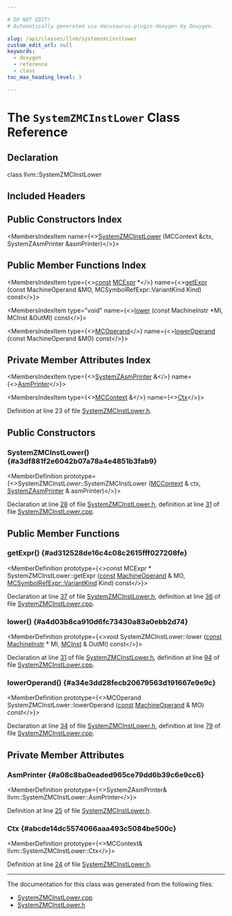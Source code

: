 ```yaml
---

# DO NOT EDIT!
# Automatically generated via docusaurus-plugin-doxygen by Doxygen.

slug: /api/classes/llvm/systemzmcinstlower
custom_edit_url: null
keywords:
  - doxygen
  - reference
  - class
toc_max_heading_level: 3

---
```





# The `SystemZMCInstLower` Class Reference

<DoxygenPage pluginConfig={pluginConfig}>



## Declaration

<CodeBlock>class llvm::SystemZMCInstLower</CodeBlock>

## Included Headers

<IncludesList>
<IncludesListItem
  filePath="Target/SystemZ/SystemZMCInstLower.h"
  permalink="/docs/api/files/lib/lib/target/lib/target/systemz/systemzmcinstlower-h"
  isLocal="true" />
</IncludesList>

## Public Constructors Index

<MembersIndex>

<MembersIndexItem
  name={<><a href="#a3df881f2e6042b07a78a4e4851b3fab9">SystemZMCInstLower</a> (MCContext &amp;ctx, SystemZAsmPrinter &amp;asmPrinter)</>}>
</MembersIndexItem>

</MembersIndex>

## Public Member Functions Index

<MembersIndex>

<MembersIndexItem
  type={<><a href="/docs/api/files/lib/lib/target/lib/target/aarch64/aarch64promoteconstant-cpp/#a90f8350fecae261c25be85d38b451bff">const</a> <a href="/docs/api/classes/llvm/mcexpr">MCExpr</a> &#42;</>}
  name={<><a href="#ad312528de16c4c08c2615fff027208fe">getExpr</a> (const MachineOperand &amp;MO, MCSymbolRefExpr::VariantKind Kind) const</>}>
</MembersIndexItem>

<MembersIndexItem
  type="void"
  name={<><a href="#a4d03b8ca910d6fc73430a83a0ebb2d74">lower</a> (const MachineInstr &#42;MI, MCInst &amp;OutMI) const</>}>
</MembersIndexItem>

<MembersIndexItem
  type={<><a href="/docs/api/classes/llvm/mcoperand">MCOperand</a></>}
  name={<><a href="#a34e3dd28fecb20679563d191667e9e9c">lowerOperand</a> (const MachineOperand &amp;MO) const</>}>
</MembersIndexItem>

</MembersIndex>

## Private Member Attributes Index

<MembersIndex>

<MembersIndexItem
  type={<><a href="/docs/api/classes/llvm/systemzasmprinter">SystemZAsmPrinter</a> &amp;</>}
  name={<><a href="#a08c8ba0eaded965ce79dd6b39c6e9cc6">AsmPrinter</a></>}>
</MembersIndexItem>

<MembersIndexItem
  type={<><a href="/docs/api/classes/llvm/mccontext">MCContext</a> &amp;</>}
  name={<><a href="#abcde14dc5574066aaa493c5084be500c">Ctx</a></>}>
</MembersIndexItem>

</MembersIndex>


Definition at line 23 of file <a href="/docs/api/files/lib/lib/target/lib/target/systemz/systemzmcinstlower-h">SystemZMCInstLower.h</a>.

<SectionDefinition>

## Public Constructors

### SystemZMCInstLower() {#a3df881f2e6042b07a78a4e4851b3fab9}

<MemberDefinition
  prototype={<>SystemZMCInstLower::SystemZMCInstLower (<a href="/docs/api/classes/llvm/mccontext">MCContext</a> &amp; ctx, <a href="/docs/api/classes/llvm/systemzasmprinter">SystemZAsmPrinter</a> &amp; asmPrinter)</>}>

Declaration at line <a href="/docs/api/files/lib/lib/target/lib/target/systemz/systemzmcinstlower-h/#l00028">28</a> of file <a href="/docs/api/files/lib/lib/target/lib/target/systemz/systemzmcinstlower-h">SystemZMCInstLower.h</a>, definition at line <a href="/docs/api/files/lib/lib/target/lib/target/systemz/systemzmcinstlower-cpp/#l00031">31</a> of file <a href="/docs/api/files/lib/lib/target/lib/target/systemz/systemzmcinstlower-cpp">SystemZMCInstLower.cpp</a>.
</MemberDefinition>

</SectionDefinition>

<SectionDefinition>

## Public Member Functions

### getExpr() {#ad312528de16c4c08c2615fff027208fe}

<MemberDefinition
  prototype={<>const MCExpr &#42; SystemZMCInstLower::getExpr (<a href="/docs/api/files/lib/lib/target/lib/target/aarch64/aarch64promoteconstant-cpp/#a90f8350fecae261c25be85d38b451bff">const</a> <a href="/docs/api/classes/llvm/machineoperand">MachineOperand</a> &amp; MO, <a href="/docs/api/classes/llvm/mcsymbolrefexpr/#a5c463f6352570ee778c35c40949c4985">MCSymbolRefExpr::VariantKind</a> Kind) const</>}>

Declaration at line <a href="/docs/api/files/lib/lib/target/lib/target/systemz/systemzmcinstlower-h/#l00037">37</a> of file <a href="/docs/api/files/lib/lib/target/lib/target/systemz/systemzmcinstlower-h">SystemZMCInstLower.h</a>, definition at line <a href="/docs/api/files/lib/lib/target/lib/target/systemz/systemzmcinstlower-cpp/#l00036">36</a> of file <a href="/docs/api/files/lib/lib/target/lib/target/systemz/systemzmcinstlower-cpp">SystemZMCInstLower.cpp</a>.
</MemberDefinition>

### lower() {#a4d03b8ca910d6fc73430a83a0ebb2d74}

<MemberDefinition
  prototype={<>void SystemZMCInstLower::lower (<a href="/docs/api/files/lib/lib/target/lib/target/aarch64/aarch64promoteconstant-cpp/#a90f8350fecae261c25be85d38b451bff">const</a> <a href="/docs/api/classes/llvm/machineinstr">MachineInstr</a> &#42; MI, <a href="/docs/api/classes/llvm/mcinst">MCInst</a> &amp; OutMI) const</>}>

Declaration at line <a href="/docs/api/files/lib/lib/target/lib/target/systemz/systemzmcinstlower-h/#l00031">31</a> of file <a href="/docs/api/files/lib/lib/target/lib/target/systemz/systemzmcinstlower-h">SystemZMCInstLower.h</a>, definition at line <a href="/docs/api/files/lib/lib/target/lib/target/systemz/systemzmcinstlower-cpp/#l00094">94</a> of file <a href="/docs/api/files/lib/lib/target/lib/target/systemz/systemzmcinstlower-cpp">SystemZMCInstLower.cpp</a>.
</MemberDefinition>

### lowerOperand() {#a34e3dd28fecb20679563d191667e9e9c}

<MemberDefinition
  prototype={<>MCOperand SystemZMCInstLower::lowerOperand (<a href="/docs/api/files/lib/lib/target/lib/target/aarch64/aarch64promoteconstant-cpp/#a90f8350fecae261c25be85d38b451bff">const</a> <a href="/docs/api/classes/llvm/machineoperand">MachineOperand</a> &amp; MO) const</>}>

Declaration at line <a href="/docs/api/files/lib/lib/target/lib/target/systemz/systemzmcinstlower-h/#l00034">34</a> of file <a href="/docs/api/files/lib/lib/target/lib/target/systemz/systemzmcinstlower-h">SystemZMCInstLower.h</a>, definition at line <a href="/docs/api/files/lib/lib/target/lib/target/systemz/systemzmcinstlower-cpp/#l00079">79</a> of file <a href="/docs/api/files/lib/lib/target/lib/target/systemz/systemzmcinstlower-cpp">SystemZMCInstLower.cpp</a>.
</MemberDefinition>

</SectionDefinition>

<SectionDefinition>

## Private Member Attributes

### AsmPrinter {#a08c8ba0eaded965ce79dd6b39c6e9cc6}

<MemberDefinition
  prototype={<>SystemZAsmPrinter&amp; llvm::SystemZMCInstLower::AsmPrinter</>}>

Definition at line <a href="/docs/api/files/lib/lib/target/lib/target/systemz/systemzmcinstlower-h/#l00025">25</a> of file <a href="/docs/api/files/lib/lib/target/lib/target/systemz/systemzmcinstlower-h">SystemZMCInstLower.h</a>.
</MemberDefinition>

### Ctx {#abcde14dc5574066aaa493c5084be500c}

<MemberDefinition
  prototype={<>MCContext&amp; llvm::SystemZMCInstLower::Ctx</>}>

Definition at line <a href="/docs/api/files/lib/lib/target/lib/target/systemz/systemzmcinstlower-h/#l00024">24</a> of file <a href="/docs/api/files/lib/lib/target/lib/target/systemz/systemzmcinstlower-h">SystemZMCInstLower.h</a>.
</MemberDefinition>

</SectionDefinition>

<hr/>

The documentation for this class was generated from the following files:

<ul>
<li><a href="/docs/api/files/lib/lib/target/lib/target/systemz/systemzmcinstlower-cpp">SystemZMCInstLower.cpp</a></li>
<li><a href="/docs/api/files/lib/lib/target/lib/target/systemz/systemzmcinstlower-h">SystemZMCInstLower.h</a></li>
</ul>

</DoxygenPage>

